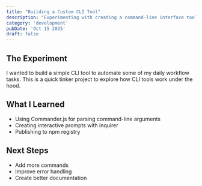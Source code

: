 ```yaml
---
title: "Building a Custom CLI Tool"
description: "Experimenting with creating a command-line interface tool using Node.js"
category: 'development'
pubDate: 'Oct 15 2025'
draft: false
---
```


## The Experiment

I wanted to build a simple CLI tool to automate some of my daily workflow tasks. This is a quick tinker project to explore how CLI tools work under the hood.

## What I Learned

- Using Commander.js for parsing command-line arguments
- Creating interactive prompts with inquirer
- Publishing to npm registry

## Next Steps

- Add more commands
- Improve error handling
- Create better documentation
